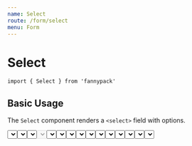 ```yaml
---
name: Select
route: /form/select
menu: Form
---
```



# Select

`import { Select } from 'fannypack'`

## Basic Usage

The `Select` component renders a `<select>` field with options.

<Playground>
  <Select options={[{ label: 'Sunny', value: 'sunny' }, { label: 'Windy', value: 'windy' }, { label: 'Overcast', value: 'overcast' }]} />
</Playground>

## Default values

For uncontrolled select field, set a default value using the `defaultValue` prop.

<Playground>
  <Select defaultValue="overcast" options={[{ label: 'Sunny', value: 'sunny' }, { label: 'Windy', value: 'windy' }, { label: 'Overcast', value: 'overcast' }]} />
</Playground>

## Placeholders

Add a placeholder to a select field with the `placeholder` prop.

<Playground>
  <Select placeholder="Select weather..." options={[{ label: 'Sunny', value: 'sunny' }, { label: 'Windy', value: 'windy' }, { label: 'Overcast', value: 'overcast' }]} />
</Playground>

## Disabled

Make the select field disabled with the `disabled` prop.

<Playground>
  <Select disabled placeholder="Select weather..." options={[{ label: 'Sunny', value: 'sunny' }, { label: 'Windy', value: 'windy' }, { label: 'Overcast', value: 'overcast' }]} />
</Playground>

## Full width

To make the select field span full width, add the `isFullWidth` prop.

<Playground>
  <Select isFullWidth options={[{ label: 'Sunny', value: 'sunny' }, { label: 'Windy', value: 'windy' }, { label: 'Overcast', value: 'overcast' }]} />
</Playground>

## Sizes

An input can come in different sizes - `small`, `medium`, `large`, or the default.

<Playground>
  <Select size="small" options={[{ label: 'Sunny', value: 'sunny' }, { label: 'Windy', value: 'windy' }, { label: 'Overcast', value: 'overcast' }]} /><br/>
  <Select options={[{ label: 'Sunny', value: 'sunny' }, { label: 'Windy', value: 'windy' }, { label: 'Overcast', value: 'overcast' }]} marginTop="xxsmall" /><br/>
  <Select size="medium" options={[{ label: 'Sunny', value: 'sunny' }, { label: 'Windy', value: 'windy' }, { label: 'Overcast', value: 'overcast' }]} marginTop="xxsmall" /><br/>
  <Select size="large" options={[{ label: 'Sunny', value: 'sunny' }, { label: 'Windy', value: 'windy' }, { label: 'Overcast', value: 'overcast' }]} marginTop="xxsmall" />
</Playground>

## States

An input can use different states (as per palette) such as `danger`, `success` and `warning`.

<Playground>
  <Select state="danger" options={[{ label: 'Sunny', value: 'sunny' }, { label: 'Windy', value: 'windy' }, { label: 'Overcast', value: 'overcast' }]} /><br/>
  <Select state="warning" options={[{ label: 'Sunny', value: 'sunny' }, { label: 'Windy', value: 'windy' }, { label: 'Overcast', value: 'overcast' }]} marginTop="xxsmall" /><br/>
  <Select state="success" options={[{ label: 'Sunny', value: 'sunny' }, { label: 'Windy', value: 'windy' }, { label: 'Overcast', value: 'overcast' }]} marginTop="xxsmall" /><br/>
  <Select state="primary" options={[{ label: 'Sunny', value: 'sunny' }, { label: 'Windy', value: 'windy' }, { label: 'Overcast', value: 'overcast' }]} marginTop="xxsmall" />
</Playground>

## Controlled Usage

The previous examples are examples of uncontrolled usage. To control the value yourself, use a combination of `onChange` and `value`.

Note: Do not use `defaultValue` with controlled inputs!

<Playground>
  <Component initialState={{ value: 'windy' }}>
    {({ state, setState }) => (
      <Select onChange={value => setState({ value })} value={state.value} options={[{ label: 'Sunny', value: 'sunny' }, { label: 'Windy', value: 'windy' }, { label: 'Overcast', value: 'overcast' }]} />
    )}
  </Component>
</Playground>

## Accessibility

Using an accessibility label (`a11yLabel`), will enable screen readers to read the contents of the label.

<Playground>
  <Select a11yLabel="Weather" options={[{ label: 'Sunny', value: 'sunny' }, { label: 'Windy', value: 'windy' }, { label: 'Overcast', value: 'overcast' }]} />
</Playground>


## Props

<PropsTable of={Select} />

## Theming

### Schema

```jsx
{
  base: string | Object,
  disabled: string | Object,
  focus: string | Object,
  sizes: {
    small: string | Object,
    medium: string | Object,
    large: string | Object
  }
}
```
